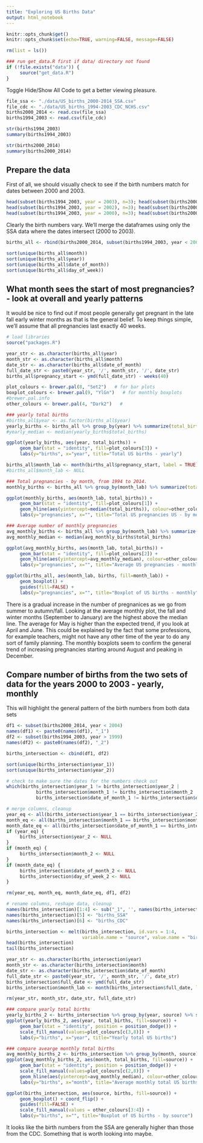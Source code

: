 ```yaml
---
title: "Exploring US Births Data"
output: html_notebook
---
```


```r

knitr::opts_chunk$get()
knitr::opts_chunk$set(echo=TRUE, warning=FALSE, message=FALSE)

rm(list = ls())

### run get_data.R first if data/ directory not found
if (!file.exists("data")) { 
     source("get_data.R")
}
```


Toggle Hide/Show All Code to get a better viewing pleasure.

```r
file_ssa <- "./data/US_births_2000-2014_SSA.csv"
file_cdc <- "./data/US_births_1994-2003_CDC_NCHS.csv"
births2000_2014 <- read.csv(file_ssa)
births1994_2003 <- read.csv(file_cdc)
```

```r
str(births1994_2003)
summary(births1994_2003)
```

```r
str(births2000_2014)
summary(births2000_2014)
```


## Prepare the data

First of all, we should visually check to see if the birth numbers match for dates between 2000 and 2003.
```r
head(subset(births1994_2003, year = 2003), n=3); head(subset(births2000_2014, year = 2003), n=3)
head(subset(births1994_2003, year = 2002), n=3); head(subset(births2000_2014, year = 2002), n=3)
head(subset(births1994_2003, year = 2000), n=3); head(subset(births2000_2014, year = 2000), n=3)
```

Clearly the birth numbers vary. We'll merge the dataframes using only the SSA data where the dates intersect (2000 to 2003).

```r
births_all <- rbind(births2000_2014, subset(births1994_2003, year < 2000))
```

```r
sort(unique(births_all$month))
sort(unique(births_all$year))
sort(unique(births_all$date_of_month))
sort(unique(births_all$day_of_week))
```


## What month sees the start of most pregnancies? - look at overall and yearly patterns

It would be nice to find out if most people generally get pregnant in the late fall early winter months as that is the general belief. To keep things simple, we'll assume that all pregnancies last exactly 40 weeks.

```r
# load libraries
source("packages.R")

year_str <- as.character(births_all$year)
month_str <- as.character(births_all$month)
date_str <- as.character(births_all$date_of_month)
full_date_str <- paste0(year_str, '/', month_str, '/', date_str)
births_all$pregnancy_start <- ymd(full_date_str) - weeks(40)

plot_colours <- brewer.pal(8, "Set2")   # for bar plots
boxplot_colours <- brewer.pal(9, "YlGn")   # for monthly boxplots
#brewer.pal.info
other_colours <- brewer.pal(4, "Dark2")   #
```

```r
### yearly total births
#births_all$year <- as.factor(births_all$year)
yearly_births <- births_all %>% group_by(year) %>% summarize(total_births = sum(births))
#yearly_median <- median(yearly_births$total_births)

ggplot(yearly_births, aes(year, total_births)) +
     geom_bar(stat = "identity", fill=plot_colours[3]) + 
     labs(y="births", x="year", title="Total US births - yearly")
```

```r
births_all$month_lab <- month(births_all$pregnancy_start, label = TRUE)
#births_all$month_lab <- NULL

### Total pregnancies - by month, from 1994 to 2014.
monthly_births <- births_all %>% group_by(month_lab) %>% summarize(total_births = sum(births))

ggplot(monthly_births, aes(month_lab, total_births)) +
     geom_bar(stat = "identity", fill=plot_colours[1]) + 
     geom_hline(aes(yintercept=median(total_births)), colour=other_colours[2]) +   # median line
     labs(y="pregnancies", x="", title="Total US pregnancies US - by month")

### Average number of monthly pregnancies
avg_monthly_births <- births_all %>% group_by(month_lab) %>% summarize(total_births = mean(births))
avg_monthly_median <- median(avg_monthly_births$total_births)

ggplot(avg_monthly_births, aes(month_lab, total_births)) +
     geom_bar(stat = "identity", fill=plot_colours[2]) + 
     geom_hline(aes(yintercept=avg_monthly_median), colour=other_colours[1]) +   # median line
     labs(y="pregnancies", x="", title="Average US pregnancies - monthly")
```

```r
ggplot(births_all, aes(month_lab, births, fill=month_lab)) +
     geom_boxplot() +
     guides(fill=FALSE) +
     labs(y="pregnancies", x="", title="Boxplot of US births - monthly")
```


There is a gradual increase in the number of pregnanices as we go from summer to autumn/fall. Looking at the average monthly plot, the fall and winter months (September to January) are the highest above the median line. The average for May is higher than the expected trend, if you look at April and June. This could be explained by the fact that some professions, for example teachers, might not have any other time of the year to do any sort of family planning.
The monthly boxplots seem to confirm the general trend of increasing pregnancies starting around August and peaking in December.


## Compare number of births from the two sets of data for the years 2000 to 2003 - yearly, monthly

This will highlight the general pattern of the birth numbers from both data sets
```r
df1 <- subset(births2000_2014, year < 2004)
names(df1) <- paste0(names(df1), "_1")
df2 <- subset(births1994_2003, year > 1999)
names(df2) <- paste0(names(df2), "_2")

births_intersection <- cbind(df1, df2)   
```

```r
sort(unique(births_intersection$year_1))
sort(unique(births_intersection$year_2))

# check to make sure the dates for the numbers check out
which(births_intersection$year_1 != births_intersection$year_2 | 
           births_intersection$month_1 != births_intersection$month_2 | 
           births_intersection$date_of_month_1 != births_intersection$date_of_month_2)
```

```r
# merge columns, cleanup
year_eq <- all(births_intersection$year_1 == births_intersection$year_2)
month_eq <- all(births_intersection$month_1 == births_intersection$month_2)
month_date_eq <- all(births_intersection$date_of_month_1 == births_intersection$date_of_month_2)
if (year_eq) {
     births_intersection$year_2 <- NULL
}
if (month_eq) {
     births_intersection$month_2 <- NULL
}
if (month_date_eq) {
     births_intersection$date_of_month_2 <- NULL
     births_intersection$day_of_week_2 <- NULL
}

rm(year_eq, month_eq, month_date_eq, df1, df2)

# rename columns, reshape data, cleanup
names(births_intersection)[1:4] <- sub("_1", '', names(births_intersection)[1:4])
names(births_intersection)[5] <- "births_SSA"
names(births_intersection)[6] <- "births_CDC"

births_intersection <- melt(births_intersection, id.vars = 1:4, 
                            variable.name = "source", value.name = "births")
head(births_intersection)
tail(births_intersection)

year_str <- as.character(births_intersection$year)
month_str <- as.character(births_intersection$month)
date_str <- as.character(births_intersection$date_of_month)
full_date_str <- paste0(year_str, '/', month_str, '/', date_str)
births_intersection$full_date <- ymd(full_date_str)
births_intersection$month_lab <- month(births_intersection$full_date, label = TRUE)

rm(year_str, month_str, date_str, full_date_str)
```


```r
### compare yearly total births
yearly_births_2 <- births_intersection %>% group_by(year, source) %>% summarize(total_births = sum(births))
ggplot(yearly_births_2, aes(year, total_births, fill=source)) +
     geom_bar(stat = "identity", position = position_dodge()) + 
     scale_fill_manual(values=plot_colours[c(3,8)]) +
     labs(y="births", x="year", title="Yearly total US births")

### compare avearge monthly total births
avg_monthly_births_2 <- births_intersection %>% group_by(month, source) %>% summarize(total_births = mean(births))
ggplot(avg_monthly_births_2, aes(month, total_births, fill=source)) +
     geom_bar(stat = "identity", position = position_dodge()) + 
     scale_fill_manual(values=plot_colours[c(2,8)]) +
     geom_hline(aes(yintercept=avg_monthly_median), colour=other_colours[4]) +   # median line
     labs(y="births", x="month", title="Average monthly total US births")
```

```r
ggplot(births_intersection, aes(source, births, fill=source)) +
     geom_boxplot() + coord_flip() +
     guides(fill=FALSE) +
     scale_fill_manual(values = other_colours[3:4]) +
     labs(y="births", x="", title="Boxplot of US births - by source")
```

It looks like the birth numbers from the SSA are generally higher than those from the CDC. Something that is worth looking into maybe.

